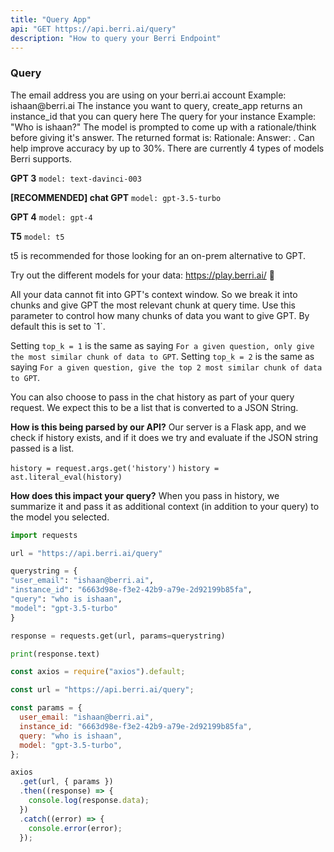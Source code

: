 ```yaml
---
title: "Query App"
api: "GET https://api.berri.ai/query"
description: "How to query your Berri Endpoint"
---
```


### Query

<ParamField query="user_email" type="string">
  The email address you are using on your berri.ai account Example:
  ishaan@berri.ai
</ParamField>
<ParamField query="instance_id" type="string">
  The instance you want to query, create_app returns an instance_id that you can
  query here
</ParamField>
<ParamField query="query" type="string">
  The query for your instance Example: "Who is ishaan?"
</ParamField>
<ParamField query="rationale" type="string">
  The model is prompted to come up with a rationale/think before giving it's answer. The returned format is: Rationale: <model rationale> Answer: <model answer>. 
  Can help improve accuracy by up to 30%. 
</ParamField>
<ParamField query="model" type="string" optional>
  There are currently 4 types of models Berri supports.

**GPT 3**
`model: text-davinci-003`

**[RECOMMENDED] chat GPT**
`model: gpt-3.5-turbo`

**GPT 4**
`model: gpt-4`

**T5**
`model: t5`

t5 is recommended for those looking for an on-prem alternative to GPT.

Try out the different models for your data: https://play.berri.ai/ 🚀

</ParamField>
<ParamField query="top_k" type="number" optional>
  All your data cannot fit into GPT's context window. So we break it into chunks and give GPT the most relevant chunk at query time. Use this parameter to control how many chunks of data you want to give GPT. By default this is set to `1`.

Setting `top_k = 1` is the same as saying `For a given question, only give the most similar chunk of data to GPT`.
Setting `top_k = 2` is the same as saying `For a given question, give the top 2 most similar chunk of data to GPT`.

</ParamField>
<ParamField query="history" type="string" optional>
  You can also choose to pass in the chat history as part of your query request. We expect this to be a list that is converted to a JSON String.

**How is this being parsed by our API?**
Our server is a Flask app, and we check if history exists, and if it does we try and evaluate if the JSON string passed is a list.

`history = request.args.get('history')`
`history = ast.literal_eval(history)`

**How does this impact your query?**
When you pass in history, we summarize it and pass it as additional context (in addition to your query) to the model you selected.

</ParamField>

<RequestExample>

```python python
import requests

url = "https://api.berri.ai/query"

querystring = {
"user_email": "ishaan@berri.ai",
"instance_id": "6663d98e-f3e2-42b9-a79e-2d92199b85fa",
"query": "who is ishaan",
"model": "gpt-3.5-turbo"
}

response = requests.get(url, params=querystring)

print(response.text)

```

```javascript javascript
const axios = require("axios").default;

const url = "https://api.berri.ai/query";

const params = {
  user_email: "ishaan@berri.ai",
  instance_id: "6663d98e-f3e2-42b9-a79e-2d92199b85fa",
  query: "who is ishaan",
  model: "gpt-3.5-turbo",
};

axios
  .get(url, { params })
  .then((response) => {
    console.log(response.data);
  })
  .catch((error) => {
    console.error(error);
  });
```

</RequestExample>
